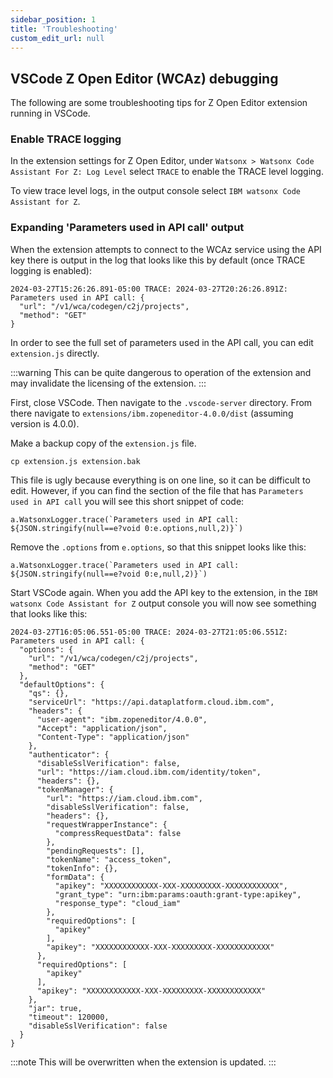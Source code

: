 ```yaml
---
sidebar_position: 1
title: 'Troubleshooting'
custom_edit_url: null
---
```

## VSCode Z Open Editor (WCAz) debugging

The following are some troubleshooting tips for Z Open Editor extension running
in VSCode.

### Enable TRACE logging

In the extension settings for Z Open Editor, under 
`Watsonx > Watsonx Code Assistant For Z: Log Level` select `TRACE` to enable the TRACE
level logging.

To view trace level logs, in the output console select `IBM watsonx Code Assistant for Z`.

### Expanding 'Parameters used in API call' output

When the extension attempts to connect to the WCAz service using the API key
there is output in the log that looks like this by default (once TRACE logging is enabled):

```
2024-03-27T15:26:26.891-05:00 TRACE: 2024-03-27T20:26:26.891Z: Parameters used in API call: {
  "url": "/v1/wca/codegen/c2j/projects",
  "method": "GET"
}
```

In order to see the full set of parameters used in the API call, you can edit `extension.js` 
directly.

:::warning
This can be quite dangerous to operation of the extension and may invalidate the 
licensing of the extension.
:::

First, close VSCode. Then navigate to the `.vscode-server` directory. From there navigate to
`extensions/ibm.zopeneditor-4.0.0/dist` (assuming version is 4.0.0).

Make a backup copy of the `extension.js` file.

```tsx
cp extension.js extension.bak
```

This file is ugly because everything is on one line, so it can be difficult to edit. However,
if you can find the section of the file that has `Parameters used in API call` you will see
this short snippet of code:

```tsx
a.WatsonxLogger.trace(`Parameters used in API call: ${JSON.stringify(null==e?void 0:e.options,null,2)}`)
```

Remove the `.options` from `e.options`, so that this snippet looks like this:

```tsx
a.WatsonxLogger.trace(`Parameters used in API call: ${JSON.stringify(null==e?void 0:e,null,2)}`)
```

Start VSCode again. When you add the API key to the extension, in the `IBM watsonx Code Assistant for Z`
output console you will now see something that looks like this:

```log
2024-03-27T16:05:06.551-05:00 TRACE: 2024-03-27T21:05:06.551Z: Parameters used in API call: {
  "options": {
    "url": "/v1/wca/codegen/c2j/projects",
    "method": "GET"
  },
  "defaultOptions": {
    "qs": {},
    "serviceUrl": "https://api.dataplatform.cloud.ibm.com",
    "headers": {
      "user-agent": "ibm.zopeneditor/4.0.0",
      "Accept": "application/json",
      "Content-Type": "application/json"
    },
    "authenticator": {
      "disableSslVerification": false,
      "url": "https://iam.cloud.ibm.com/identity/token",
      "headers": {},
      "tokenManager": {
        "url": "https://iam.cloud.ibm.com",
        "disableSslVerification": false,
        "headers": {},
        "requestWrapperInstance": {
          "compressRequestData": false
        },
        "pendingRequests": [],
        "tokenName": "access_token",
        "tokenInfo": {},
        "formData": {
          "apikey": "XXXXXXXXXXXX-XXX-XXXXXXXXX-XXXXXXXXXXXX",
          "grant_type": "urn:ibm:params:oauth:grant-type:apikey",
          "response_type": "cloud_iam"
        },
        "requiredOptions": [
          "apikey"
        ],
        "apikey": "XXXXXXXXXXXX-XXX-XXXXXXXXX-XXXXXXXXXXXX"
      },
      "requiredOptions": [
        "apikey"
      ],
      "apikey": "XXXXXXXXXXXX-XXX-XXXXXXXXX-XXXXXXXXXXXX"
    },
    "jar": true,
    "timeout": 120000,
    "disableSslVerification": false
  }
}
```

:::note
This will be overwritten when the extension is updated.
:::
